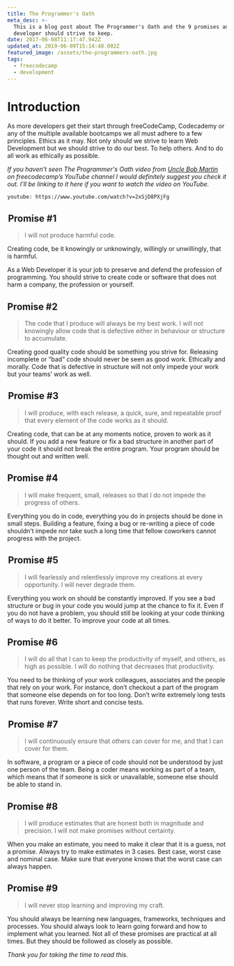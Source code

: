 ```yaml
---
title: The Programmer's Oath
meta_desc: >-
  This is a blog post about The Programmer's Oath and the 9 promises any
  developer should strive to keep.
date: 2017-06-08T11:17:47.942Z
updated_at: 2019-06-09T15:14:48.002Z
featured_image: /assets/the-programmers-oath.jpg
tags:
  - freecodecamp
  - development
---
```

# Introduction

As more developers get their start through freeCodeCamp, Codecademy or any of the multiple available bootcamps we all must adhere to a few principles. Ethics as it may. Not only should we strive to learn Web Development but we should strive to do our best. To help others. And to do all work as ethically as possible.

_If you haven’t seen The Programmer's Oath video from [Uncle Bob Martin](https://en.wikipedia.org/wiki/Robert_C._Martin) on freecodecamp’s YouTube channel I would definitely suggest you check it out. I’ll be linking to it here if you want to watch the video on YouTube._

`youtube: https://www.youtube.com/watch?v=2xSjD8PXjFg` 

##  Promise #1

> I will not produce harmful code.

Creating code, be it knowingly or unknowingly, willingly or unwillingly, that is harmful.

As a Web Developer it is your job to preserve and defend the profession of programming. You should strive to create code or software that does not harm a company, the profession or yourself.

## Promise #2

> The code that I produce will always be my best work. I will not knowingly allow code that is defective either in behaviour or structure to accumulate.

Creating good quality code should be something you strive for. Releasing incomplete or “bad” code should never be seen as good work. Ethically and morally. Code that is defective in structure will not only impede your work but your teams’ work as well.

##  Promise #3

> I will produce, with each release, a quick, sure, and repeatable proof that every  element of the code works as it should.

Creating code, that can be at any moments notice, proven to work as it should. If you add a new feature or fix a bad structure in another part of your code it should not break the entire program. Your program should be thought out and written well.

## Promise #4

> I will make frequent, small, releases so that I do not impede the progress of others.

Everything you do in code, everything you do in projects should be done in small steps. Building a feature, fixing a bug or re-writing a piece of code shouldn’t impede nor take such a long time that fellow coworkers cannot progress with the project.

##  Promise #5

> I will fearlessly and relentlessly improve my creations at every opportunity. I will never degrade them.

Everything you work on should be constantly improved. If you see a bad structure or bug in your code you would jump at the chance to fix it. Even if you do not have a problem, you should still be looking at your code thinking of ways to do it better. To improve your code at all times.

## Promise #6
> I will do all that I can to keep the productivity of myself, and others, as high as  possible. I will do nothing that decreases that productivity.

You need to be thinking of your work colleagues, associates and the people that rely on your work. For instance, don’t checkout a part of the program that someone else depends on for too long. Don’t write extremely long tests that runs forever. Write short and concise tests.

##  Promise #7

> I will continuously ensure that others can cover for me, and that I can cover for them.

In software, a program or a piece of code should not be understood by just one person of the team. Being a coder means working as part of a team, which means that if someone is sick or unavailable, someone else should be able to stand in.

## Promise #8

> I will produce estimates that are honest both in magnitude and precision. I will not make promises without certainty.

When you make an estimate, you need to make it clear that it is a guess, not a promise. Always try to make estimates in 3 cases. Best case, worst case and nominal case. Make sure that everyone knows that the worst case can always happen.

## Promise #9

> I will never stop learning and improving my craft.

You should always be learning new languages, frameworks, techniques and processes. You should always look to learn going forward and how to implement what you learned. Not all of these promises are practical at all times. But they should be followed as closely as possible.

*Thank you for taking the time to read this.*

